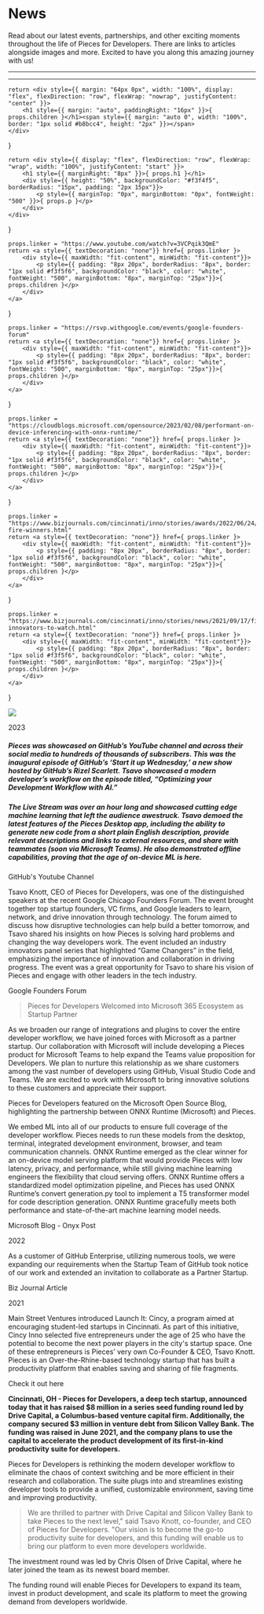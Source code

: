 # News
Read about our latest events, partnerships, and other exciting moments throughout the life of Pieces for Developers. There are links to articles alongside images and more. Excited to have you along this amazing journey with us!

---
---

    return <div style={{ margin: "64px 0px", width: "100%", display: "flex", flexDirection: "row", flexWrap: "nowrap", justifyContent: "center" }}>
        <h1 style={{ margin: "auto", paddingRight: "16px" }}>{ props.children }</h1><span style={{ margin: "auto 0", width: "100%", border: "1px solid #b8bcc4", height: "2px" }}></span>
    </div>
}

    return <div style={{ display: "flex", flexDirection: "row", flexWrap: "wrap", width: "100%", justifyContent: "start" }}>
        <h1 style={{ marginRight: "8px" }}>{ props.h1 }</h1>
        <div style={{ height: "50%", backgroundColor: "#f3f4f5", borderRadius: "15px", padding: "2px 15px"}}>
            <p style={{ marginTop: "0px", marginBottom: "0px", fontWeight: "500" }}>{ props.p }</p>
        </div>
    </div>
}


    props.linker = "https://www.youtube.com/watch?v=3VCPqik3QmE"
    return <a style={{ textDecoration: "none"}} href={ props.linker }>
        <div style={{ maxWidth: "fit-content", minWidth: "fit-content"}}>
            <p style={{ padding: "8px 20px", borderRadius: "8px", border: "1px solid #f3f5f6", backgroundColor: "black", color: "white", fontWeight: "500", marginBottom: "8px", marginTop: "25px"}}>{ props.children }</p>
        </div>
    </a>
}

    props.linker = "https://rsvp.withgoogle.com/events/google-founders-forum"
    return <a style={{ textDecoration: "none"}} href={ props.linker }>
        <div style={{ maxWidth: "fit-content", minWidth: "fit-content"}}>
            <p style={{ padding: "8px 20px", borderRadius: "8px", border: "1px solid #f3f5f6", backgroundColor: "black", color: "white", fontWeight: "500", marginBottom: "8px", marginTop: "25px"}}>{ props.children }</p>
        </div>
    </a>
}

    props.linker = "https://cloudblogs.microsoft.com/opensource/2023/02/08/performant-on-device-inferencing-with-onnx-runtime/"
    return <a style={{ textDecoration: "none"}} href={ props.linker }>
        <div style={{ maxWidth: "fit-content", minWidth: "fit-content"}}>
            <p style={{ padding: "8px 20px", borderRadius: "8px", border: "1px solid #f3f5f6", backgroundColor: "black", color: "white", fontWeight: "500", marginBottom: "8px", marginTop: "25px"}}>{ props.children }</p>
        </div>
    </a>
}

    props.linker = "https://www.bizjournals.com/cincinnati/inno/stories/awards/2022/06/24/inno-fire-winners.html"
    return <a style={{ textDecoration: "none"}} href={ props.linker }>
        <div style={{ maxWidth: "fit-content", minWidth: "fit-content"}}>
            <p style={{ padding: "8px 20px", borderRadius: "8px", border: "1px solid #f3f5f6", backgroundColor: "black", color: "white", fontWeight: "500", marginBottom: "8px", marginTop: "25px"}}>{ props.children }</p>
        </div>
    </a>
}

    props.linker = "https://www.bizjournals.com/cincinnati/inno/stories/news/2021/09/17/five-innovators-to-watch.html"
    return <a style={{ textDecoration: "none"}} href={ props.linker }>
        <div style={{ maxWidth: "fit-content", minWidth: "fit-content"}}>
            <p style={{ padding: "8px 20px", borderRadius: "8px", border: "1px solid #f3f5f6", backgroundColor: "black", color: "white", fontWeight: "500", marginBottom: "8px", marginTop: "25px"}}>{ props.children }</p>
        </div>
    </a>
}


![](/assets/robots_billboard.png)

<DateDivider>2023</DateDivider>

<EventHeader p="April 5, 2023" h1="GitHub Showcase on Youtube"></EventHeader>

##### Pieces was showcased on GitHub’s YouTube channel and across their social media to hundreds of thousands of subscribers. This was the inaugural episode of GitHub’s ‘Start it up Wednesday,’ a new show hosted by GitHub’s Rizel Scarlett. Tsavo showcased a modern developer’s workflow on the episode titled, “Optimizing your Development Workflow with AI.”

##### The Live Stream was over an hour long and showcased cutting edge machine learning that left the audience awestruck. Tsavo demoed the latest features of the Pieces Desktop app, including the ability to generate new code from a short plain English description, provide relevant descriptions and links to external resources, and share with teammates (soon via Microsoft Teams). He also demonstrated offline capabilities, proving that the age of on-device ML is here.

<ClickThroughGithubYoutube>GitHub's Youtube Channel</ClickThroughGithubYoutube>

<EventHeader p="February 28, 2023" h1="Google Founders Forum"></EventHeader>

Tsavo Knott, CEO of Pieces for Developers, was one of the distinguished speakers at the recent Google Chicago Founders Forum. The event brought together top startup founders, VC firms, and Google leaders to learn, network, and drive innovation through technology. The forum aimed to discuss how disruptive technologies can help build a better tomorrow, and Tsavo shared his insights on how Pieces is solving hard problems and changing the way developers work. The event included an industry innovators panel series that highlighted “Game Changers” in the field, emphasizing the importance of innovation and collaboration in driving progress. The event was a great opportunity for Tsavo to share his vision of Pieces and engage with other leaders in the tech industry.

<ClickThroughGoogleFounders>Google Founders Forum</ClickThroughGoogleFounders>

<EventHeader p="February 27, 2023" h1="Microsoft Partner Startup"></EventHeader>

> Pieces for Developers Welcomed into Microsoft 365 Ecosystem as Startup Partner

As we broaden our range of integrations and plugins to cover the entire developer workflow, we have joined forces with Microsoft as a partner startup. Our collaboration with Microsoft will include developing a Pieces product for Microsoft Teams to help expand the Teams value proposition for Developers. We plan to nurture this relationship as we share customers among the vast number of developers using GitHub, Visual Studio Code and Teams. We are excited to work with Microsoft to bring innovative solutions to these customers and appreciate their support.

<EventHeader p="February 8, 2023" h1="ONNX Runtime Microsoft Blog"></EventHeader>

Pieces for Developers featured on the Microsoft Open Source Blog, highlighting the partnership between ONNX Runtime (Microsoft) and Pieces.

We embed ML into all of our products to ensure full coverage of the developer workflow. Pieces needs to run these models from the desktop, terminal, integrated development environment, browser, and team communication channels. ONNX Runtime emerged as the clear winner for an on-device model serving platform that would provide Pieces with low latency, privacy, and performance, while still giving machine learning engineers the flexibility that cloud serving offers. ONNX Runtime offers a standardized model optimization pipeline, and Pieces has used ONNX Runtime’s convert generation.py tool to implement a T5 transformer model for code description generation. ONNX Runtime gracefully meets both performance and state-of-the-art machine learning model needs.

<ClickThroughMicrosoftOnyxBlog>Microsoft Blog - Onyx Post</ClickThroughMicrosoftOnyxBlog>

<DateDivider>2022</DateDivider>

<EventHeader p="December 2022" h1="Github - Partner Startup"></EventHeader>
As a customer of GitHub Enterprise, utilizing numerous tools, we were expanding our requirements when the Startup Team of GitHub took notice of our work and extended an invitation to collaborate as a Partner Startup.

<EventHeader p="June 24, 2022" h1="Best Tech Startup in Cincy - CincyInno"></EventHeader>

<ClickThroughBizJournal2022>Biz Journal Article</ClickThroughBizJournal2022>

<DateDivider>2021</DateDivider>

<EventHeader p="September 17, 2021" h1="5 under 25"></EventHeader>

Main Street Ventures introduced Launch It: Cincy, a program aimed at encouraging student-led startups in Cincinnati. As part of this initiative, Cincy Inno selected five entrepreneurs under the age of 25 who have the potential to become the next power players in the city's startup space. One of these entrepreneurs is Pieces’ very own Co-Founder & CEO, Tsavo Knott. Pieces is an Over-the-Rhine-based technology startup that has built a productivity platform that enables saving and sharing of file fragments.

<ClickThroughBizJournal2021>Check it out here</ClickThroughBizJournal2021>

<EventHeader p="June 2021" h1="Series Seed Raise"></EventHeader>

**Cincinnati, OH - Pieces for Developers, a deep tech startup, announced today that it has raised $8 million in a series seed funding round led by Drive Capital, a Columbus-based venture capital firm. Additionally, the company secured $3 million in venture debt from Silicon Valley Bank. The funding was raised in June 2021, and the company plans to use the capital to accelerate the product development of its first-in-kind productivity suite for developers.**

Pieces for Developers is rethinking the modern developer workflow to eliminate the chaos of context switching and be more efficient in their research and collaboration. The suite plugs into and streamlines existing developer tools to provide a unified, customizable environment, saving time and improving productivity.

> We are thrilled to partner with Drive Capital and Silicon Valley Bank to take Pieces to the next level," said Tsavo Knott, co-founder, and CEO of Pieces for Developers. "Our vision is to become the go-to productivity suite for developers, and this funding will enable us to bring our platform to even more developers worldwide.

The investment round was led by Chris Olsen of Drive Capital, where he later  joined the team as its newest board member.

The funding round will enable Pieces for Developers to expand its team, invest in product development, and scale its platform to meet the growing demand from developers worldwide.
